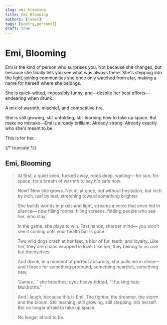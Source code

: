 ```yaml
---
slug: emi-blooming
title: Emi Blooming
authors: [james]
tags: [poetry,personal]
draft: true
---
```


# Emi, Blooming

Emi is the kind of person who surprises you. Not because she changes, but because she finally lets you see what was always there. She's stepping into the light, joining communities she once only watched from afar, making a name for herself where she belongs.

She is quick-witted, impossibly funny, and—despite her best efforts—endearing when drunk.

A mix of warmth, mischief, and competitive fire.

She is still growing, still unfolding, still learning how to take up space. But make no mistake—Emi is already brilliant. Already strong. Already exactly who she's meant to be.

This is for her.

{/* truncate */}

## Emi, Blooming

> At first, a quiet seed, tucked away,
> roots deep, waiting—
> for sun, for space, for a breath of warmth
> to say it's safe now.
>
> Now? Now she grows.
> Not all at once, not without hesitation,
> but inch by inch, leaf by leaf,
> stretching toward something brighter.
>
> She builds worlds in pixels and light,
> streams a voice that once hid in silence—
> now filling rooms, filling screens,
> finding people who see her, who stay.
>
> In the game, she plays to win.
> Fast hands, sharper mind—
> you won't see it coming
> until your health bar is gone.
>
> Two wild dogs crash at her feet,
> a blur of fur, teeth, and loyalty.
> Like her, they are chaos wrapped in love.
> Like her, they belong to no one but themselves.
>
> And drunk, in a moment of perfect absurdity,
> she pulls me in close—
> and I brace for something profound,
> something heartfelt, something new.
>
> "James…" she breathes, eyes heavy-lidded,
> "I fucking hate Muldrotha."
>
> And I laugh, because this is Emi.
> The fighter, the dreamer, the storm and the bloom.
> Still learning, still growing, still stepping into herself.
> But no longer afraid to take up space.
>
> No longer afraid to be.